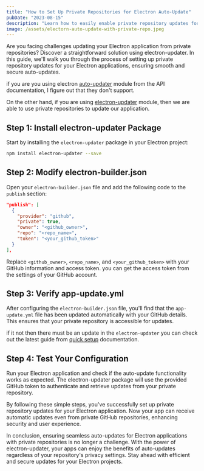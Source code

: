 ```yaml
---
title: "How to Set Up Private Repositories for Electron Auto-Update"
pubDate: "2023-08-15"
description: "Learn how to easily enable private repository updates for Electron applications using electron-updater. Step-by-step guide for hassle-free setup."
image: /assets/electorn-auto-update-with-private-repo.jpeg
---
```



Are you facing challenges updating your Electron application from private repositories? Discover a straightforward solution using electron-updater. In this guide, we'll walk you through the process of setting up private repository updates for your Electron applications, ensuring smooth and secure auto-updates.

if you are you using electron [auto-updater](https://www.npmjs.com/package/electron-updater) module from the API documentation, I figure out that they don't support.

On the other hand, if you are using [electron-updater](https://www.npmjs.com/package/electron-updater) module, then we are able to use private repositories to update our application.

## Step 1: Install electron-updater Package 

Start by installing the `electron-updater` package in your Electron project:

```sh
npm install electron-updater --save
```

## Step 2: Modify electron-builder.json

Open your `electron-builder.json` file and add the following code to the `publish` section:

```json
"publish": [
  {
    "provider": "github",
    "private": true,
    "owner": "<github_owner>",
    "repo": "<repo_name>",
    "token": "<your_github_token>"
  }
],
```

<Ad/>

Replace `<github_owner>`, `<repo_name>`, and `<your_github_token>` with your GitHub information and access token. you can get the access token from the settings of your GitHub account.

## Step 3: Verify app-update.yml

After configuring the `electron-builder.json` file, you'll find that the `app-update.yml` file has been updated automatically with your GitHub details. This ensures that your private repository is accessible for updates.

if it not then there must be an update in the `electron-updater` you can check out the latest guide from [quick setup](https://www.electron.build/auto-update#quick-setup-guide) documentation.

## Step 4: Test Your Configuration

Run your Electron application and check if the auto-update functionality works as expected. The electron-updater package will use the provided GitHub token to authenticate and retrieve updates from your private repository.

By following these simple steps, you've successfully set up private repository updates for your Electron application. Now your app can receive automatic updates even from private GitHub repositories, enhancing security and user experience.

In conclusion, ensuring seamless auto-updates for Electron applications with private repositories is no longer a challenge. With the power of electron-updater, your apps can enjoy the benefits of auto-updates regardless of your repository's privacy settings. Stay ahead with efficient and secure updates for your Electron projects.